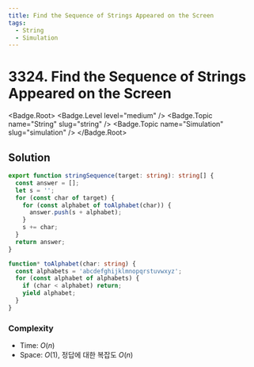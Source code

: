 ```yaml
---
title: Find the Sequence of Strings Appeared on the Screen
tags:
  - String
  - Simulation
---
```


# 3324. Find the Sequence of Strings Appeared on the Screen

<Badge.Root>
  <Badge.Level level="medium" />
  <Badge.Topic name="String" slug="string" />
  <Badge.Topic name="Simulation" slug="simulation" />
</Badge.Root>

## Solution

```typescript filename="solution.ts" copy
export function stringSequence(target: string): string[] {
  const answer = [];
  let s = '';
  for (const char of target) {
    for (const alphabet of toAlphabet(char)) {
      answer.push(s + alphabet);
    }
    s += char;
  }
  return answer;
}

function* toAlphabet(char: string) {
  const alphabets = 'abcdefghijklmnopqrstuvwxyz';
  for (const alphabet of alphabets) {
    if (char < alphabet) return;
    yield alphabet;
  }
}
```

### Complexity

- Time: $O(n)$
- Space: $O(1)$, 정답에 대한 복잡도 $O(n)$

<ProblemLink
  codingSite="leetcode"
  href="https://leetcode.com/problems/find-the-sequence-of-strings-appeared-on-the-screen"
  title="Find the Sequence of Strings Appeared on the Screen"
/>
